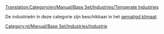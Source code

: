[[Translation:Category/en/Manual/Base Set/Industries/Temperate Industries]]


De industrieën in deze categorie zijn beschikbaar in het [[nl/Manual/Klimaat#gematigd|gematigd klimaat]].

[[Category:nl/Manual/Base Set/Industries/Industrie]]